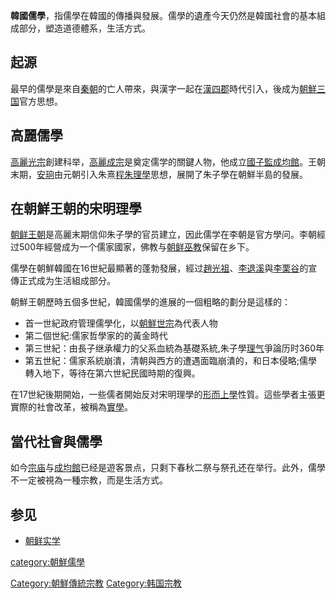 {{multiple issues|
{{expand|time=2015-04-21T05:01:52+00:00}}
{{original research|time=2015-04-21T05:01:52+00:00}}
{{unreferenced|time=2015-04-21T05:01:52+00:00}}
}}
'''韓國儒學'''，指儒學在韓國的傳播與發展。儒學的遺產今天仍然是韓國社會的基本組成部分，塑造道德體系，生活方式。

==起源==
最早的儒學是來自[[秦朝|秦朝]]的亡人帶來，與漢字一起在[[漢四郡|漢四郡]]時代引入，後成为[[朝鮮三国|朝鮮三国]]官方思想。

==高麗儒學==
[[高麗光宗|高麗光宗]]創建科举，[[高麗成宗|高麗成宗]]是奠定儒学的關鍵人物，他成立[[國子監|國子監]][[成均館|成均館]]。王朝末期，[[安珦|安珦]]由元朝引入朱熹[[程朱理學|程朱理學]]思想，展開了朱子學在朝鮮半島的發展。

==在朝鮮王朝的宋明理學==
[[朝鲜王朝|朝鲜王朝]]是高麗末期信仰朱子學的官员建立，因此儒学在李朝是官方學问。李朝經过500年經營成为一个儒家國家，佛教与[[朝鲜巫教|朝鲜巫教]]保留在乡下。

儒學在朝鮮韓國在16世紀最顯著的蓬勃發展，經过[[趙光祖|趙光祖]]、[[李退溪|李退溪]]與[[李栗谷|李栗谷]]的宣傳正式成为生活組成部分。

朝鮮王朝歷時五個多世紀，韓國儒學的進展的一個粗略的劃分是這樣的：

*首一世紀政府管理儒學化，以[[朝鮮世宗|朝鮮世宗]]為代表人物
*第二個世紀:儒家哲學家的的黃金時代
*第三世紀：由長子继承權力的父系血統為基礎系統,朱子學[[理_(理学)|理]][[氣_(中國)|气]]爭論历时360年
*第五世紀：儒家系統崩潰，清朝與西方的遭遇面臨崩潰的，和日本侵略;儒學轉入地下，等待在第六世紀民國時期的復興。

在17世紀後期開始，一些儒者開始反对宋明理學的[[形而上學|形而上學]]性質。這些學者主張更實際的社會改革，被稱為[[朝鮮實學|實學]]。

==當代社會與儒學==
{{Commonscat|Confucianism in Korea}}
如今[[宗庙|宗庙]]与[[成均館|成均館]]已经是遊客景点，只剩下春秋二祭与祭孔还在举行。此外，儒學不一定被視為一種宗教，而是生活方式。

==参见==
*[[朝鲜实学|朝鲜实学]]


[[category:朝鮮儒學|category:朝鮮儒學]]
[[Category:朝鮮傳統宗教|Category:朝鮮傳統宗教]]
[[Category:韩国宗教|Category:韩国宗教]]